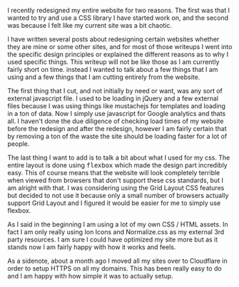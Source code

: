 I recently redesigned my entire website for two reasons. The first was that I wanted to try and use a CSS library I have started work on, and the second was because I felt like my current site was a bit chaotic.

I have written several posts about redesigning certain websites whether they are mine or some other sites, and for most of those writeups I went into the specific design principles or explained the different reasons as to why I used specific things. This writeup will not be like those as I am currently fairly short on time. instead I wanted to talk about a few things that I am using and a few things that I am cutting entirely from the website.

The first thing that I cut, and not initially by need or want, was any sort of external javascript file. I used to be loading in jQuery and a few external files because I was using things like mustachejs for templates and loading in a ton of data. Now I simply use javascript for Google analytics and thats all. I haven't done the due diligence of checking load times of my website before the redesign and after the redesign, however I am fairly certain that by removing a ton of the waste the site should be loading faster for a lot of people.

The last thing I want to add is to talk a bit about what I used for my css. The entire layout is done using <kbd>flexbox</kbd> which made the design part incredibly easy. This of course means that the website will look completely terrible when viewed from browsers that don't support these css standards, but I am alright with that. I was considering using the Grid Layout CSS features but decided to not use it because only a small number of browsers actually support Grid Layout and I figured it would be easier for me to simply use flexbox.

As I said in the beginning I am using a lot of my own CSS / HTML assets. In fact I am only really using Ion Icons and Normalize.css as my external 3rd party resources. I am sure I could have optimized my site more but as it stands now I am fairly happy with how it works and feels.

As a sidenote, about a month ago I moved all my sites over to Cloudflare in order to setup HTTPS on all my domains. This has been really easy to do and I am happy with how simple it was to actually setup.


